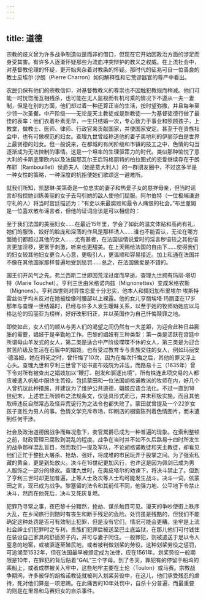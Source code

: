 ```yaml
---
---
---
```

title: 道德
---




宗教的歧义曾为许多战争制造似是而非的借口，但现在它开始因政治方面的涉足而身受其害。有许多人逐渐怀疑那些为流血冲突辩护的教义之权威。在上流社会中，对基督教伦理的怀疑，更开始夹杂着对教条的怀疑。那时代的征兆可自一位善良的教士皮埃尔·沙朗（Pierre Charron）如何解释性和它荒谬器官的尊严中看出。

农民仍保有他们的宗教信仰，对基督教教义的尊崇也不因触犯教规而稍减。他们可能一时恍惚而互相残杀，也可能在无人监视而有机可乘的情况下不遵从一夫一妻制，但是在别的方面，他们却过着一种还算正当的生活，按时望弥撒，并且每年至少领一次圣餐。中产阶级——无论是天主教徒或是新教徒——为基督徒德行做了最佳的表率：他们衣着朴素无华，一生只结婚一次，专心致力于事业和照顾孩子，上教堂，做教士、医师、律师、行政官来贡献国家，并使国家安定。甚至于在贵族社会中，也有可做模范的妇女。查理九世曾经称道他的妻子奥地利的伊丽莎白是世界上最贤德的妇女。但一般说来，在都城的有闲阶级和市镇的技工之中，色情的勾当逐渐成为无法控制的事情。这是一个坦率的生理驱策力的时代。类似那种愉悦了意大利的卡斯底里欧内以及法国那瓦尔王后玛格丽特的柏拉图式的恋爱继续存在于朗布耶（Rambouillet）侯爵夫人（她是意大利人）的一群朋友圈中，不过这多半是一种女性的策略，一种深度的抗拒使她们歌颂这一避难所。

就我们所知，凯瑟琳·美第奇是一位忠实的妻子和热爱子女的慈祥母亲，但当时谣言却指控她训练美丽的女子去勾引她的敌人使他们屈服。阿尔伯特（一位极端谦逊守礼的人）将当时宫廷描述为：“有史以来最腐败和最令人痛恨的社会。”布兰董姆是一位喜欢散布谣言者，但他的证词应该是可以相信的：

至于我们法国的美丽妇女……在最近15年里，学会了如此的温文体贴和高尚有礼，她们的服饰、姣好的脸庞和淫荡的作风是那样诱人……谁也不能否认，无论在哪方面她们都超过其他的女人……尤有甚者，在法国谈情说爱时的淫言秽语较之其他语言更加淫秽，更富于刺激，听来也更甜美。在上天赐给法国的自由下……使得我们的妇女较其他妇女更合人心意，更吸引人，更温顺和容易接近。加上私通在法国并不像在其他国家那样普遍地受到惩罚……总之，在法国做爱是不错的。



国王们开风气之先。弗兰西斯二世即因荒淫过度而早逝。查理九世拥有玛丽·塔切特（Marie Touchet）。亨利三世由米格诺内兹（Mignonettes）变成米格农斯（Mignons）。亨利四世则对异性恋爱十分忠实，他本人和情妇加布里埃尔·埃斯特雷丝似乎均未反对在她被绘像时腰部以上裸露。他的女儿亨丽埃塔·玛丽亚在17岁那年与查理一世结婚时，已经与许多人发生暧昧关系，以至于她的牧师劝她应以马格达伦的玛丽亚为榜样，好好改邪归正，并以英国作为自己忏悔赎罪之地。

即使如此，女人们的顺从与男人们的渴望之间仍然有一大差距，为迎合此种日益膨胀的需要，娼妓于是辛勤地工作。巴黎的娼妓有三种类型：第一类是活跃在宫廷中所谓母山羊发式的女人，第二类是适合中产阶级喋喋不休的女人，第三类是为迎合贫苦阶级及生活在石窖中的娼妓。也有受过教育专与贵族交往的女人，例如玛丽安·德洛姆，她在将死之时，曾忏悔了10次，因为在每次忏悔之后，其他的罪又浮上心头。查理九世和亨利三世曾下诏书宣布妓院为非法，而路易十三（1635年）曾下令对所有被查出之娼妓加以“鞭打、削发和驱逐出境”，所有株连此项交易的人都应被遣入帆船中服终生苦役。包括蒙田和一位法国胡格诺教派的牧师在内，好几个人曾抗议此种措施，并建议为了维护公共道德，娼妓应该合法化。不过一直到18世纪末，上述君王所颁布之法规条文，仅徒具形式而已，并未积极实施。而且其他取缔违反自然常态及怪异荒诞行为之法令也都失败了。蒙田就曾提及一个22岁女孩子变性为男人的事。色情文学充斥市场，印刷店的橱窗陈列着色情图片，而未遭到任何干涉。

社会及政治道德因战争而每况愈下，卖官鬻爵已成为一种普遍的现象。在索利整顿之前，财政管理已腐败到混乱的程度。战争在当时并不如不久后路易十四时所发生的战争那样混乱盲目，然而我们一提及军队，不论胡格诺教徒和天主教徒，却看见他们正忙于整批大屠杀、抢劫、强奸，将成堆的市民玩弄于股掌之间。为了强索私藏的黄金，更是到处放火。决斗在16世纪更加风行，也许这是因为佩剑已成为男人服饰之一部分的缘故。查理九世时，在奥皮塔尔的劝谏下，将决斗禁止了。但到了亨利三世时却更加普遍，上等人士及次等人士均可能发生战斗。决斗一词，依蒙田之言，现已成为战争。黎塞留的法令和其前任不同，他强力地、公平地下令禁止决斗，然而在他死后，决斗又死灰复燃。

犯罪乃寻常之事，夜巴黎十分黯然，抢劫、谋杀触目可见。漫天的争吵使街上秩序大乱，在乡间旅行则随时有丧生和断手残足的危险。处罚虽是残酷的，但我们不能确定这种处罚是否可有效制止犯罪，但是没有它们，情况可能会更糟。坐牢是上流社会绅士们犯罪时之专利，贵族们犯罪后被送至巴士底监狱，在那儿他们可付钱住在装设自己家具的舒适房子内，并可与妻子同住。一般罪犯，则被遣送于足以令人窒息的地窖，或被驱逐至殖民地，或者被判做划桨的劳役。这种划桨劳役之惩罚，可追溯至1532年，但在法国最早被颁定成为法律，应在1561年。划桨劳役一般期限是10年，在罪犯的背后贴着“GAL”三个字母。到了冬天，罪犯有的停留于船坞的桨船上，或者成群被关入牢中，这些地牢主要在土伦（Toulon）或马赛。宗教战争期间，许多被俘的胡格诺教徒就被判入划桨劳役中，在这儿，他们承受残忍的虐待，死对他们算是一项恩赐。在此痛苦的10年处罚中，自杀十分普遍，而最重要的则是在里昂和马赛妇女的自杀事件。